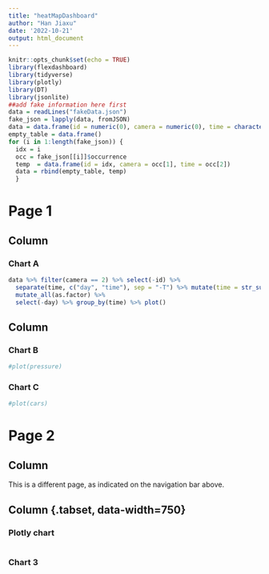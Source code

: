 ```yaml
---
title: "heatMapDashboard"
author: "Han Jiaxu"
date: '2022-10-21'
output: html_document
---
```


```r
knitr::opts_chunk$set(echo = TRUE)
library(flexdashboard)
library(tidyverse)
library(plotly)
library(DT)
library(jsonlite)
##add fake information here first
data = readLines("fakeData.json")
fake_json = lapply(data, fromJSON)
data = data.frame(id = numeric(0), camera = numeric(0), time = character(0))
empty_table = data.frame()
for (i in 1:length(fake_json)) {
  idx = i
  occ = fake_json[[i]]$occurrence
  temp  = data.frame(id = idx, camera = occ[1], time = occ[2])
  data = rbind(empty_table, temp)
  }
```

# Page 1

Column {data-width=650}
-----------------------------------------------------------------------

### Chart A

```r
data %>% filter(camera == 2) %>% select(-id) %>% 
  separate(time, c("day", "time"), sep = "-T") %>% mutate(time = str_sub(time, 1,nchar(time)-5)) %>%
  mutate_all(as.factor) %>% 
  select(-day) %>% group_by(time) %>% plot()
```

Column {data-width=350}
-----------------------------------------------------------------------

### Chart B

```r
#plot(pressure)

```

### Chart C

```r
#plot(cars)
```


# Page 2


Column {data-width=250}
-------------------------------------
    
This is a different page, as indicated on the navigation bar above.
   
Column {.tabset, data-width=750}
-------------------------------------
   
### Plotly chart

```r

```   
 
### Chart 3
    
```r

```

